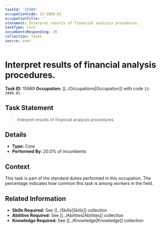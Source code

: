 ```yaml
---
taskId: '15989'
occupationCode: 13-2099.01
occupationTitle: ''
statement: Interpret results of financial analysis procedures.
taskType: Core
incumbentsResponding: 20
collection: Tasks
source: onet
---
```

# Interpret results of financial analysis procedures.

**Task ID:** 15989
**Occupation:** [[../Occupations|Occupation]] with code `13-2099.01`

## Task Statement

> Interpret results of financial analysis procedures.

## Details

- **Type:** Core
- **Performed By:** 20.0% of incumbents

## Context

This task is part of the standard duties performed in this occupation. The percentage indicates how common this task is among workers in the field.

## Related Information

- **Skills Required:** See [[../Skills|Skills]] collection
- **Abilities Required:** See [[../Abilities|Abilities]] collection
- **Knowledge Required:** See [[../Knowledge|Knowledge]] collection
